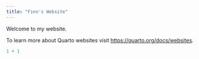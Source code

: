 ```yaml
---
title: "Finn's Website"
---
```


Welcome to my website. 

To learn more about Quarto websites visit <https://quarto.org/docs/websites>.

```r
1 + 1
```

